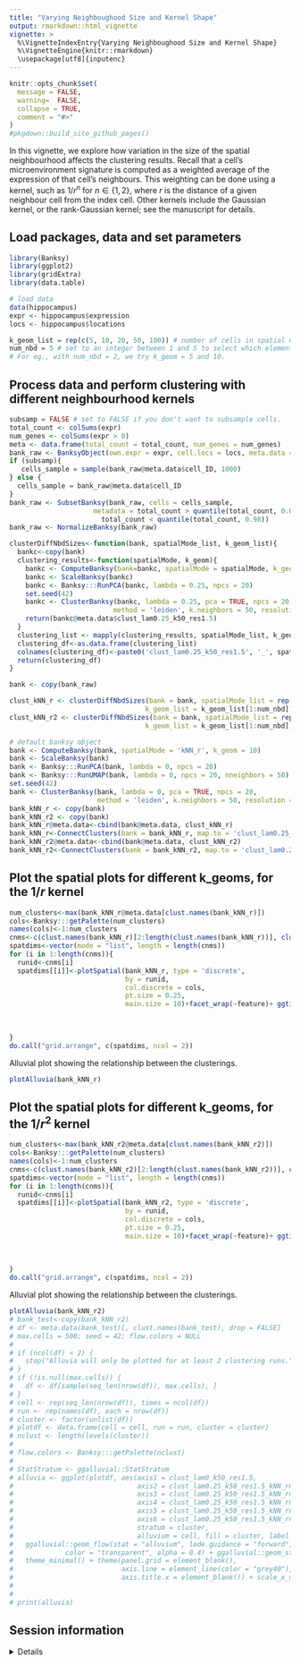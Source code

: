 ```yaml
---
title: "Varying Neighboughood Size and Kernel Shape"
output: rmarkdown::html_vignette
vignette: >
  %\VignetteIndexEntry{Varying Neighboughood Size and Kernel Shape}
  %\VignetteEngine{knitr::rmarkdown}
  \usepackage[utf8]{inputenc}
---
```



```r
knitr::opts_chunk$set(
  message = FALSE,
  warning=  FALSE,
  collapse = TRUE,
  comment = "#>"
)
#pkgdown::build_site_github_pages()
```

In this vignette, we explore how variation in the size of the spatial neighbourhood affects the clustering results. Recall that a cell's microenvironment signature is computed as a weighted average of the expression of that cell's neighbours. This weighting can be done using a kernel, such as $1/r^n$ for $n \in \{1, 2\}$, where $r$ is the distance of a given neighbour cell from the index cell. Other kernels include the Gaussian kernel, or the rank-Gaussian kernel; see the manuscript for details. 

## Load packages, data and set parameters
```r
library(Banksy)
library(ggplot2)
library(gridExtra)
library(data.table)

# load data
data(hippocampus)
expr <- hippocampus$expression
locs <- hippocampus$locations

k_geom_list = rep(c(5, 10, 20, 50, 100)) # number of cells in spatial neighbourhood
num_nbd = 5 # set to an integer between 1 and 5 to select which elements of k_geom_list to try. 
# For eg., with num_nbd = 2, we try k_geom = 5 and 10. 
```


## Process data and perform clustering with different neighbourhood kernels
```r
subsamp = FALSE # set to FALSE if you don't want to subsample cells. 
total_count <- colSums(expr)
num_genes <- colSums(expr > 0)
meta <- data.frame(total_count = total_count, num_genes = num_genes)
bank_raw <- BanksyObject(own.expr = expr, cell.locs = locs, meta.data = meta)
if (subsamp){
   cells_sample = sample(bank_raw@meta.data$cell_ID, 1000)
} else {
  cells_sample = bank_raw@meta.data$cell_ID
}
bank_raw <- SubsetBanksy(bank_raw, cells = cells_sample,
                     metadata = total_count > quantile(total_count, 0.05) &
                       total_count < quantile(total_count, 0.98))
bank_raw <- NormalizeBanksy(bank_raw)

clusterDiffNbdSizes<-function(bank, spatialMode_list, k_geom_list){
  bankc<-copy(bank)
  clustering_results<-function(spatialMode, k_geom){
    bankc <- ComputeBanksy(bank=bankc, spatialMode = spatialMode, k_geom = k_geom)
    bankc <- ScaleBanksy(bankc)
    bankc <- Banksy:::RunPCA(bankc, lambda = 0.25, npcs = 20)
    set.seed(42)
    bankc <- ClusterBanksy(bankc, lambda = 0.25, pca = TRUE, npcs = 20,
                          method = 'leiden', k.neighbors = 50, resolution = 1.5)
    return(bankc@meta.data$clust_lam0.25_k50_res1.5) 
  }
  clustering_list <- mapply(clustering_results, spatialMode_list, k_geom_list)
  clustering_df<-as.data.frame(clustering_list)
  colnames(clustering_df)<-paste0('clust_lam0.25_k50_res1.5', '_', spatialMode_list, '_kg', k_geom_list)
  return(clustering_df)
}

bank <- copy(bank_raw) 

clust_kNN_r <- clusterDiffNbdSizes(bank = bank, spatialMode_list = rep('kNN_r', num_nbd), 
                                  k_geom_list = k_geom_list[1:num_nbd])
clust_kNN_r2 <- clusterDiffNbdSizes(bank = bank, spatialMode_list = rep('kNN_rn', num_nbd), 
                                  k_geom_list = k_geom_list[1:num_nbd])

# default banksy object
bank <- ComputeBanksy(bank, spatialMode = 'kNN_r', k_geom = 10)
bank <- ScaleBanksy(bank)
bank <- Banksy:::RunPCA(bank, lambda = 0, npcs = 20)
bank <- Banksy:::RunUMAP(bank, lambda = 0, npcs = 20, nneighbors = 50)
set.seed(42)
bank <- ClusterBanksy(bank, lambda = 0, pca = TRUE, npcs = 20,
                      method = 'leiden', k.neighbors = 50, resolution = 1.5)
bank_kNN_r <- copy(bank)
bank_kNN_r2 <- copy(bank)
bank_kNN_r@meta.data<-cbind(bank@meta.data, clust_kNN_r)
bank_kNN_r<-ConnectClusters(bank = bank_kNN_r, map.to = 'clust_lam0.25_k50_res1.5_kNN_r_kg10')
bank_kNN_r2@meta.data<-cbind(bank@meta.data, clust_kNN_r2)
bank_kNN_r2<-ConnectClusters(bank = bank_kNN_r2, map.to = 'clust_lam0.25_k50_res1.5_kNN_rn_kg10')
```


## Plot the spatial plots for different k_geoms, for the $1/r$ kernel

```r
num_clusters<-max(bank_kNN_r@meta.data[clust.names(bank_kNN_r)])
cols<-Banksy:::getPalette(num_clusters)
names(cols)<-1:num_clusters
cnms<-c(clust.names(bank_kNN_r)[2:length(clust.names(bank_kNN_r))], clust.names(bank_kNN_r)[1])
spatdims<-vector(mode = "list", length = length(cnms))
for (i in 1:length(cnms)){
  runid<-cnms[i]
  spatdims[[i]]<-plotSpatial(bank_kNN_r, type = 'discrete',
                             by = runid, 
                             col.discrete = cols,
                             pt.size = 0.25, 
                             main.size = 10)+facet_wrap(~feature)+ ggtitle(runid)
  
    
  
}
do.call("grid.arrange", c(spatdims, ncol = 2))


```

Alluvial plot showing the relationship between the clusterings. 
```r
plotAlluvia(bank_kNN_r)
```


## Plot the spatial plots for different k_geoms, for the $1/r^2$ kernel

```r
num_clusters<-max(bank_kNN_r2@meta.data[clust.names(bank_kNN_r2)])
cols<-Banksy:::getPalette(num_clusters)
names(cols)<-1:num_clusters
cnms<-c(clust.names(bank_kNN_r2)[2:length(clust.names(bank_kNN_r2))], clust.names(bank_kNN_r2)[1])
spatdims<-vector(mode = "list", length = length(cnms))
for (i in 1:length(cnms)){
  runid<-cnms[i]
  spatdims[[i]]<-plotSpatial(bank_kNN_r2, type = 'discrete',
                             by = runid, 
                             col.discrete = cols,
                             pt.size = 0.25, 
                             main.size = 10)+facet_wrap(~feature)+ ggtitle(runid)
  
    
  
}
do.call("grid.arrange", c(spatdims, ncol = 2))
```

Alluvial plot showing the relationship between the clusterings. 
```r
plotAlluvia(bank_kNN_r2)
# bank_test<-copy(bank_kNN_r2)
# df <- meta.data(bank_test)[, clust.names(bank_test), drop = FALSE]
# max.cells = 500; seed = 42; flow.colors = NULL
# 
# if (ncol(df) < 2) {
#   stop("Alluvia will only be plotted for at least 2 clustering runs.")
# }
# if (!is.null(max.cells)) {
#   df <- df[sample(seq_len(nrow(df)), max.cells), ]
# }
# cell <- rep(seq_len(nrow(df)), times = ncol(df))
# run <- rep(names(df), each = nrow(df))
# cluster <- factor(unlist(df))
# plotdf <- data.frame(cell = cell, run = run, cluster = cluster)
# nclust <- length(levels(cluster))
# 
# flow.colors <- Banksy:::getPalette(nclust)
# 
# StatStratum <- ggalluvial::StatStratum
# alluvia <- ggplot(plotdf, aes(axis1 = clust_lam0_k50_res1.5, 
#                               axis2 = clust_lam0.25_k50_res1.5_kNN_rn_kg5, 
#                               axis3 = clust_lam0.25_k50_res1.5_kNN_rn_kg10, 
#                               axis4 = clust_lam0.25_k50_res1.5_kNN_rn_kg20, 
#                               axis5 = clust_lam0.25_k50_res1.5_kNN_rn_kg50, 
#                               axis6 = clust_lam0.25_k50_res1.5_kNN_rn_kg100, 
#                               stratum = cluster, 
#                               alluvium = cell, fill = cluster, label = cluster)) + 
#   ggalluvial::geom_flow(stat = "alluvium", lode.guidance = "forward", 
#             color = "transparent", alpha = 0.4) + ggalluvial::geom_stratum(alpha = 0.75) + 
#   theme_minimal() + theme(panel.grid = element_blank(), 
#                           axis.line = element_line(color = "grey40"), axis.text.x = element_text(angle = 90), 
#                           axis.title.x = element_blank()) + scale_x_discrete(expand = c(0.05, 
#                                                                                         0.05)) + scale_fill_manual(values = flow.colors)
# 
# print(alluvia)
```

## Session information

<details>

```r
sessionInfo()
```

</details>
